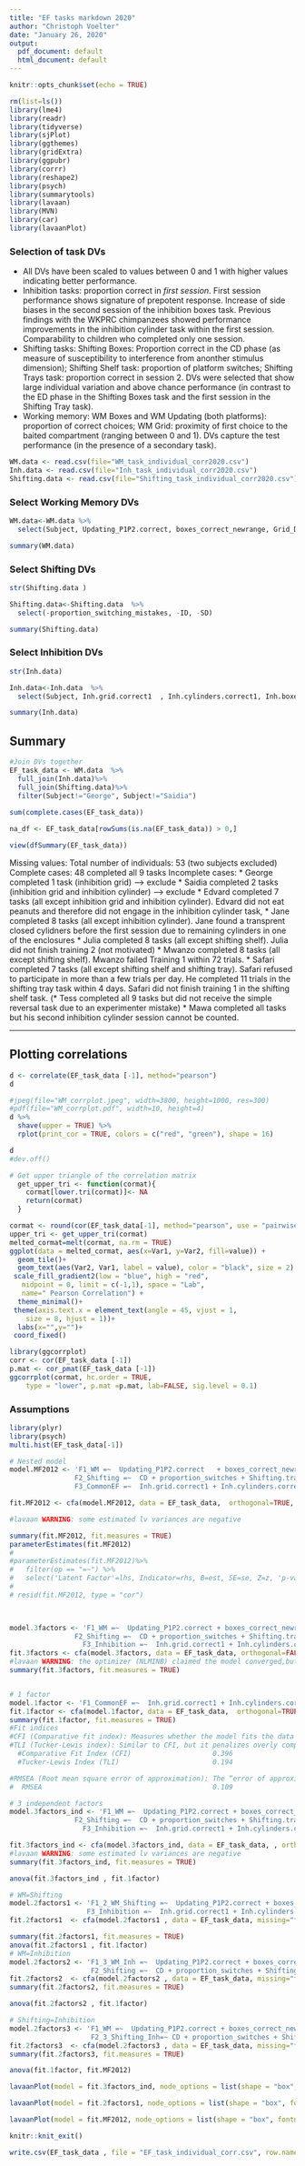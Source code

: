 ```yaml
---
title: "EF tasks markdown 2020"
author: "Christoph Voelter"
date: "January 26, 2020"
output:
  pdf_document: default
  html_document: default
---
```


```r
knitr::opts_chunk$set(echo = TRUE)

rm(list=ls())
library(lme4)
library(readr)
library(tidyverse)
library(sjPlot)
library(ggthemes)
library(gridExtra)
library(ggpubr)
library(corrr)
library(reshape2)
library(psych)
library(summarytools)
library(lavaan)
library(MVN)
library(car)
library(lavaanPlot)

```

### Selection of task DVs
* All DVs have been scaled to values between 0 and 1 with higher values indicating better performance.
* Inhibition tasks: proportion correct in *first session*. 
First session performance shows signature of prepotent response. Increase of side biases in the second session of the inhibition boxes task.  Previous findings with the WKPRC chimpanzees showed performance improvements in the inhibition cylinder task within the first session. Comparability to children who completed only one session. 
* Shifting tasks: Shifting Boxes: Proportion correct in the CD phase (as measure of susceptibility to interference from anonther stimulus dimension); Shifting Shelf task:  proportion of platform switches; Shifting Trays task: proportion correct in session 2. DVs were selected that show large individual variation and above chance performance (in contrast to the ED phase in the Shifting Boxes task and the first session in the Shifting Tray task).
* Working memory: WM Boxes and WM Updating (both platforms): proportion of correct choices; WM Grid: proximity of first choice to the baited compartment (ranging between 0 and 1). DVs capture the test performance (in the presence of a secondary task).



```r
WM.data <- read.csv(file="WM_task_individual_corr2020.csv")
Inh.data <- read.csv(file="Inh_task_individual_corr2020.csv")
Shifting.data <- read.csv(file="Shifting_task_individual_corr2020.csv")

```

### Select Working Memory DVs
```r

WM.data<-WM.data %>%
  select(Subject, Updating_P1P2.correct, boxes_correct_newrange, Grid_Distance_newrange )

summary(WM.data)
```


### Select Shifting DVs
```r
str(Shifting.data )

Shifting.data<-Shifting.data  %>%
  select(-proportion_switching_mistakes, -ID, -SD)

summary(Shifting.data)
```


### Select Inhibition DVs
```r
str(Inh.data)

Inh.data<-Inh.data  %>%
  select(Subject, Inh.grid.correct1  , Inh.cylinders.correct1, Inh.boxes.correct1  )

summary(Inh.data)
```


## Summary
  


```r

#Join DVs together
EF_task_data <- WM.data  %>% 
  full_join(Inh.data)%>%
  full_join(Shifting.data)%>%
  filter(Subject!="George", Subject!="Saidia")
  
sum(complete.cases(EF_task_data))

na_df <- EF_task_data[rowSums(is.na(EF_task_data)) > 0,]

view(dfSummary(EF_task_data))

```
Missing values:
Total number of individuals: 53 (two subjects excluded)
Complete cases: 48 completed all 9 tasks
Incomplete cases: 
* George completed 1 task (inhibition grid) --> exclude
* Saidia completed 2 tasks (inhibition grid and inhibition cylinder) --> exclude
* Edvard completed 7 tasks (all except inhibition grid and inhibition cylinder). Edvard did not eat peanuts and therefore did not engage in the inhibition cylinder task,
* Jane completed 8 tasks (all except inhibition cylinder). Jane found a  transprent closed cylidners before the first session due to remaining cylinders in one of the enclosures
* Julia completed 8 tasks (all except shifting shelf). Julia did not finish training 2 (not motivated)
* Mwanzo completed 8 tasks (all except shifting shelf). Mwanzo failed Training 1 within 72 trials. * Safari completed 7  tasks (all except shifting shelf and shifting tray). Safari refused to participate in more than a few trials per day. He completed 11 trials in the shifting tray task within 4 days. Safari did not finish training 1 in the shifting shelf task.
(* Tess completed all 9  tasks but did not receive the simple reversal task due to an experimenter mistake)
* Mawa completed all tasks but his second inhibition cylinder session cannot be counted.






***  

## Plotting correlations
```r
d <- correlate(EF_task_data [-1], method="pearson")
d
```

```r
#jpeg(file="WM_corrplot.jpeg", width=3800, height=1000, res=300)
#pdf(file="WM_corrplot.pdf", width=10, height=4)
d %>%
  shave(upper = TRUE) %>%
  rplot(print_cor = TRUE, colors = c("red", "green"), shape = 16) 

d
#dev.off()
```

```r
# Get upper triangle of the correlation matrix
  get_upper_tri <- function(cormat){
    cormat[lower.tri(cormat)]<- NA
    return(cormat)
  }

cormat <- round(cor(EF_task_data[-1], method="pearson", use = "pairwise.complete.obs"),2)
upper_tri <- get_upper_tri(cormat)
melted_cormat=melt(cormat, na.rm = TRUE)
ggplot(data = melted_cormat, aes(x=Var1, y=Var2, fill=value)) + 
  geom_tile()+
  geom_text(aes(Var2, Var1, label = value), color = "black", size = 2) +
 scale_fill_gradient2(low = "blue", high = "red", 
   midpoint = 0, limit = c(-1,1), space = "Lab", 
   name=" Pearson Correlation") +
  theme_minimal()+ 
 theme(axis.text.x = element_text(angle = 45, vjust = 1, 
    size = 8, hjust = 1))+
  labs(x="",y="")+
 coord_fixed()

```


```r

library(ggcorrplot)
corr <- cor(EF_task_data [-1])
p.mat <- cor_pmat(EF_task_data [-1])
ggcorrplot(cormat, hc.order = TRUE,
    type = "lower", p.mat =p.mat, lab=FALSE, sig.level = 0.1)

```


### Assumptions
```r
library(plyr)
library(psych)
multi.hist(EF_task_data[-1])

``` 


```r
# Nested model 
model.MF2012 <- 'F1_WM =~  Updating_P1P2.correct   + boxes_correct_newrange + Grid_Distance_newrange
                F2_Shifting =~  CD + proportion_switches + Shifting.tray.correct.S2
                F3_CommonEF =~  Inh.grid.correct1 + Inh.cylinders.correct1 + Inh.boxes.correct1 + proportion_switches + CD + Shifting.tray.correct.S2 + Updating_P1P2.correct+ boxes_correct_newrange + Grid_Distance_newrange'

fit.MF2012 <- cfa(model.MF2012, data = EF_task_data,  orthogonal=TRUE, estimator="ML", missing="fiml", optim.method="nlminb")#, std.lv=TRUE)

#lavaan WARNING: some estimated lv variances are negative

summary(fit.MF2012, fit.measures = TRUE)
parameterEstimates(fit.MF2012)  
# 
#parameterEstimates(fit.MF2012)%>% 
#   filter(op == "=~") %>% 
#   select('Latent Factor'=lhs, Indicator=rhs, B=est, SE=se, Z=z, 'p-value'=pvalue)#, Beta=std.all)
# 
# resid(fit.MF2012, type = "cor")


  
model.3factors <- 'F1_WM =~  Updating_P1P2.correct + boxes_correct_newrange + Grid_Distance_newrange
                F2_Shifting =~  CD + proportion_switches + Shifting.tray.correct.S2
                  F3_Inhibition =~  Inh.grid.correct1 + Inh.cylinders.correct1 + Inh.boxes.correct1'
fit.3factors <- cfa(model.3factors, data = EF_task_data, orthogonal=FALSE, estimator="ML", missing="fiml", optim.method="nlminb")#std.lv=TRUE)
#lavaan WARNING: the optimizer (NLMINB) claimed the model converged,but not all elements of the gradient are (near) zero; the optimizer may not have found a local solution use check.gradient = FALSE to skip this check.
summary(fit.3factors, fit.measures = TRUE)


# 1 factor
model.1factor <- 'F1_CommonEF =~  Inh.grid.correct1 + Inh.cylinders.correct1 + Inh.boxes.correct1 + proportion_switches + CD + Shifting.tray.correct.S2 + Updating_P1P2.correct+ boxes_correct_newrange + Grid_Distance_newrange'
fit.1factor <- cfa(model.1factor, data = EF_task_data,  orthogonal=TRUE, estimator="ML", missing="fiml", optim.method="nlminb")#, std.lv=TRUE)
summary(fit.1factor, fit.measures = TRUE)
#Fit indices
#CFI (Comparative fit index): Measures whether the model fits the data better than a more restricted baseline model. Higher is better, with okay fit > .9.
#TLI (Tucker-Lewis index): Similar to CFI, but it penalizes overly complex models (making it more conservative than CFI). Measures whether the model fits the data better than a more restricted baseline model. Higher is better, with okay fit > .9.
  #Comparative Fit Index (CFI)                    0.396
  #Tucker-Lewis Index (TLI)                       0.194

#RMSEA (Root mean square error of approximation): The “error of approximation” refers to residuals. Instead of comparing to a baseline model, it measures how closely the model reproduces data patterns (i.e. the covariances among indicators). Lower is better. It comes with a 90%CI in lavaan and other major SEM software, so that’s often reported along with it.
#  RMSEA                                          0.109

# 3 independent factors
model.3factors_ind <- 'F1_WM =~  Updating_P1P2.correct + boxes_correct_newrange + Grid_Distance_newrange
                F2_Shifting =~  CD + proportion_switches + Shifting.tray.correct.S2
                  F3_Inhibition =~  Inh.grid.correct1 + Inh.cylinders.correct1 + Inh.boxes.correct1'

fit.3factors_ind <- cfa(model.3factors_ind, data = EF_task_data, , orthogonal=TRUE, estimator="ML", missing="fiml", optim.method="nlminb")#std.lv=TRUE)
#lavaan WARNING: some estimated lv variances are negative
summary(fit.3factors_ind, fit.measures = TRUE)

anova(fit.3factors_ind , fit.1factor)

```

```r
# WM=Shifting
model.2factors1 <- 'F1_2_WM_Shifting =~  Updating_P1P2.correct + boxes_correct_newrange + Grid_Distance_newrange+ CD + proportion_switches + Shifting.tray.correct.S2
                   F3_Inhibition =~  Inh.grid.correct1 + Inh.cylinders.correct1 + Inh.boxes.correct1'
fit.2factors1  <- cfa(model.2factors1 , data = EF_task_data, missing="fiml",orthogonal=TRUE, estimator="ML", missing="fiml", optim.method="nlminb")#, std.lv=TRUE)

summary(fit.2factors1, fit.measures = TRUE)
anova(fit.2factors1 , fit.1factor)
# WM=Inhibition
model.2factors2 <- 'F1_3_WM_Inh =~  Updating_P1P2.correct + boxes_correct_newrange + Grid_Distance_newrange + Inh.grid.correct1 + Inh.cylinders.correct1 + Inh.boxes.correct1
                    F2_Shifting =~  CD + proportion_switches + Shifting.tray.correct.S2'
fit.2factors2  <- cfa(model.2factors2 , data = EF_task_data, missing="fiml",orthogonal=TRUE, estimator="ML", missing="fiml", optim.method="nlminb")#, std.lv=TRUE)
summary(fit.2factors2, fit.measures = TRUE)

anova(fit.2factors2 , fit.1factor)

# Shifting=Inhibition
model.2factors3 <- 'F1_WM =~  Updating_P1P2.correct + boxes_correct_newrange + Grid_Distance_newrange
                    F2_3_Shifting_Inh=~ CD + proportion_switches + Shifting.tray.correct.S2 + Inh.grid.correct1 + Inh.cylinders.correct1 + Inh.boxes.correct1'
fit.2factors3  <- cfa(model.2factors3 , data = EF_task_data, missing="fiml",orthogonal=FALSE, estimator="ML", missing="fiml", optim.method="nlminb")# std.lv=TRUE)
summary(fit.2factors3, fit.measures = TRUE)
```

```r
anova(fit.1factor, fit.MF2012)
```

```r
lavaanPlot(model = fit.3factors_ind, node_options = list(shape = "box", fontname = "Helvetica"), edge_options = list(color = "grey"), coefs = TRUE,  stars=TRUE)
```

```r
lavaanPlot(model = fit.2factors1, node_options = list(shape = "box", fontname = "Helvetica"), edge_options = list(color = "grey"), coefs = TRUE,  stars=TRUE)
```

```r
lavaanPlot(model = fit.MF2012, node_options = list(shape = "box", fontname = "Helvetica"), edge_options = list(color = "grey"), coefs = TRUE)
```


```r
knitr::knit_exit()
```

```r
write.csv(EF_task_data , file = "EF_task_individual_corr.csv", row.names=FALSE)
```